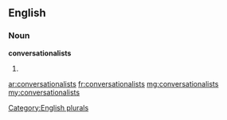 ==English==

===Noun===
'''conversationalists'''

# {{plural of|conversationalist}}

[[Category:English plurals]]

[[ar:conversationalists]]
[[fr:conversationalists]]
[[mg:conversationalists]]
[[my:conversationalists]]